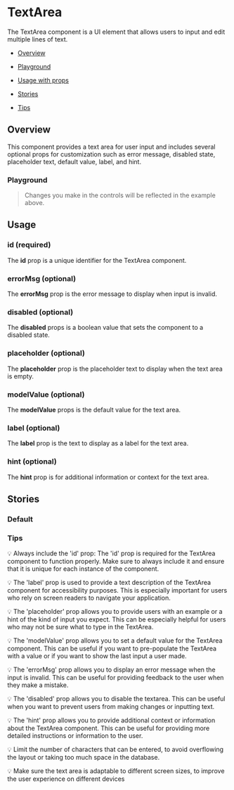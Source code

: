 
<Meta of={TextAreaStories} />

# TextArea

The TextArea component is a UI element that allows users to input and edit multiple lines of text.

- [Overview](#overview)

- [Playground](#playground)

- [Usage with props](#usage)

- [Stories](#stories)

- [Tips](#tips)

## Overview <a id="overview" />

This component provides a text area for user input and includes several optional props for customization such as error message, disabled state, placeholder text, default value, label, and hint.

<Canvas>
  <Story of={TextAreaStories.Overview} />
</Canvas>

### Playground <a id="playground" />

> Changes you make in the controls will be reflected in the example above.

<Controls of={TextAreaStories.Overview} exclude={/^(click|tab|on.*)/} />

## Usage <a id="usage" />

### id (required)

The **id** prop is a unique identifier for the TextArea component.

### errorMsg (optional)

The **errorMsg** prop is the error message to display when input is invalid.

### disabled (optional)

The **disabled** props is a boolean value that sets the component to a disabled state.

### placeholder (optional)

The **placeholder** prop is the placeholder text to display when the text area is empty.

### modelValue (optional)

The **modelValue** props is the default value for the text area.

### label (optional)

The **label** prop is the text to display as a label for the text area.

### hint (optional)

The **hint** prop is for additional information or context for the text area.

## Stories <a id="stories" />

### Default

<Canvas>
  <Story of={TextAreaStories.Defaultt} />
</Canvas>

### Tips <a id="tips" />

💡 Always include the 'id' prop: The 'id' prop is required for the TextArea component to function properly. Make sure to always include it and ensure that it is unique for each instance of the component.

💡 The 'label' prop is used to provide a text description of the TextArea component for accessibility purposes. This is especially important for users who rely on screen readers to navigate your application.

💡 The 'placeholder' prop allows you to provide users with an example or a hint of the kind of input you expect. This can be especially helpful for users who may not be sure what to type in the TextArea.

💡 The 'modelValue' prop allows you to set a default value for the TextArea component. This can be useful if you want to pre-populate the TextArea with a value or if you want to show the last input a user made.

💡 The 'errorMsg' prop allows you to display an error message when the input is invalid. This can be useful for providing feedback to the user when they make a mistake.

💡 The 'disabled' prop allows you to disable the textarea. This can be useful when you want to prevent users from making changes or inputting text.

💡 The 'hint' prop allows you to provide additional context or information about the TextArea component. This can be useful for providing more detailed instructions or information to the user.

💡 Limit the number of characters that can be entered, to avoid overflowing the layout or taking too much space in the database.

💡 Make sure the text area is adaptable to different screen sizes, to improve the user experience on different devices
